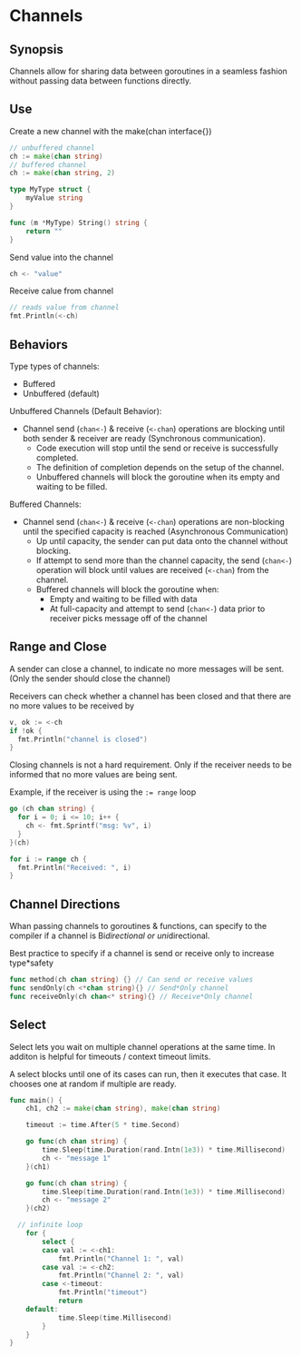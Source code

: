 # Channels

## Synopsis

Channels allow for sharing data between goroutines in a seamless fashion without passing data between functions directly.

## Use

Create a new channel with the make(chan interface{})

```go
// unbuffered channel
ch := make(chan string)
// buffered channel
ch := make(chan string, 2)

type MyType struct {
	myValue string
}

func (m *MyType) String() string {
	return ""
}
```

Send value into the channel
```go
ch <- "value"
```

Receive calue from channel
```go
// reads value from channel
fmt.Println(<-ch)
```

## Behaviors

Type types of channels:

* Buffered
* Unbuffered (default)


Unbuffered Channels (Default Behavior):

* Channel send (`chan<-`) & receive (`<-chan`) operations are blocking until both sender & receiver are ready (Synchronous communication).
  * Code execution will stop until the send or receive is successfully completed.
  * The definition of completion depends on the setup of the channel.
  * Unbuffered channels will block the goroutine when its empty and waiting to be filled.

Buffered Channels:
* Channel send (`chan<-`) & receive (`<-chan`) operations are non-blocking until the specified capacity is reached (Asynchronous Communication)
  * Up until capacity, the sender can put data onto the channel without blocking.
  * If attempt to send more than the channel capacity, the send (`chan<-`) operation will block until values are received (`<-chan`) from the channel.
  * Buffered channels will block the goroutine when:
    * Empty and waiting to be filled with data
    * At full-capacity and attempt to send (`chan<-`) data prior to receiver picks message off of the channel


## Range and Close

A sender can close a channel, to indicate no more messages will be sent. (Only the sender should close the channel)

Receivers can check whether a channel has been closed and that there are no more values to be received by

```go copy
v, ok := <-ch
if !ok {
  fmt.Println("channel is closed")
}
```

Closing channels is not a hard requirement. Only if the receiver needs to be informed that no more values are being sent.

Example, if the receiver is using the `:= range` loop


```go
go (ch chan string) {
  for i = 0; i <= 10; i++ {
    ch <- fmt.Sprintf("msg: %v", i)
  }
}(ch)

for i := range ch {
  fmt.Println("Received: ", i)
}
```

## Channel Directions

Whan passing channels to goroutines & functions, can specify to the compiler if a channel is Bi*directional or uni*directional.

Best practice to specify if a channel is send or receive only to increase type*safety

```go
func method(ch chan string) {} // Can send or receive values
func sendOnly(ch <*chan string){} // Send*Only channel
func receiveOnly(ch chan<* string){} // Receive*Only channel
```

## Select

Select lets you wait on multiple channel operations at the same time. In additon is helpful for timeouts / context timeout limits.

A select blocks until one of its cases can run, then it executes that case. It chooses one at random if multiple are ready.

```go
func main() {
	ch1, ch2 := make(chan string), make(chan string)

	timeout := time.After(5 * time.Second)

	go func(ch chan string) {
		time.Sleep(time.Duration(rand.Intn(1e3)) * time.Millisecond)
		ch <- "message 1"
	}(ch1)

	go func(ch chan string) {
		time.Sleep(time.Duration(rand.Intn(1e3)) * time.Millisecond)
		ch <- "message 2"
	}(ch2)

  // infinite loop
	for {
		select {
		case val := <-ch1:
			fmt.Println("Channel 1: ", val)
		case val := <-ch2:
			fmt.Println("Channel 2: ", val)
		case <-timeout:
			fmt.Println("timeout")
			return
    default:
			time.Sleep(time.Millisecond)
		}
	}
}
```

